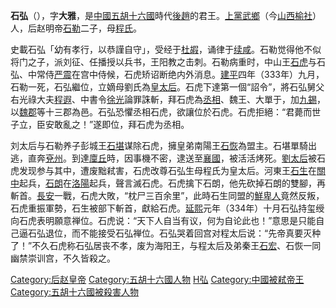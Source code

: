{{Emperorcn box|图像=
|名称=石弘
|姓名=石弘
|庙号=无
|谥号=无
|陵墓=
|政权=[[后赵|后赵]]
|出生日期=314年
|逝世日期={{death year and age|335|314}}
|在位=333年 - 334年
|年号='''[[延熙_(後趙)|延熙]]'''：334年
}}
'''石弘'''（{{bd|314年||335年|catIdx=S}}），字'''大雅'''，是[[中國|中國]][[五胡十六國|五胡十六國]]時代[[後趙|後趙]]的君王。[[上黨|上黨]][[武鄉|武鄉]]（今[[山西|山西]][[榆社|榆社]]）人，后赵明帝[[石勒|石勒]]二子，母[[程太后|程氏]]。

史載石弘「幼有孝行，以恭謹自守」，受经于[[杜嘏|杜嘏]]，诵律于[[续咸|续咸]]。石勒觉得他不似将门之子，派刘征、任播授以兵书，王阳教之击刺。石勒病重时，中山王[[石虎|石虎]]与石弘、中常侍[[严震|严震]]在宫中侍候，石虎矫诏断绝内外消息。[[建平_(后赵)|建平]]四年（333年）九月，石勒一死，石弘繼位，立嫡母劉氏為[[皇太后|皇太后]]。石虎下達第一個“詔令”，將石弘舅父右光祿大夫[[程遐|程遐]]、中書令[[徐光_(十六國)|徐光]]論罪誅斬，拜石虎為[[丞相|丞相]]、魏王、大單于，加[[九錫|九錫]]，以[[魏郡|魏郡]]等十三郡為邑。石弘恐懼丞相石虎，欲讓位於石虎。石虎拒絕：“君薨而世子立，臣安敢亂之！”遂即位，拜石虎为丞相。

刘太后与石勒养子彭城王[[石堪|石堪]]谋除石虎，擁皇弟南陽王[[石恢|石恢]]為盟主。石堪單騎出逃，直奔[[兗州|兗州]]。到達[[廩丘|廩丘]]時，因事機不密，逮送至[[襄國|襄國]]，被活活烤死。[[劉皇后_(後趙明帝)|劉太后]]被石虎发现参与其中，遭废黜弒害，石虎改尊石弘生母程氏为皇太后。河東王[[石生|石生]]在[[關中|關中]]起兵，[[石朗|石朗]]在[[洛陽|洛陽]]起兵，聲言滅石虎。石虎擒下石朗，他先砍掉石朗的雙腳，再斬首。[[長安|長安]]一戰，石虎大敗，“枕尸三百余里”，此時石生同盟的[[鮮卑人|鮮卑人]]竟然反叛，石虎重振軍勢，石生被部下斬首，獻給石虎。[[延熙_(后赵)|延熙]]元年（334年）十月石弘持玺绶向石虎表明願意禅位。石虎说：“天下人自当有议，何为自论此也！”意思是只能自己逼石弘退位，而不能接受石弘禅位。石弘哭着回宫对程太后说：“先帝真要灭种了！”不久石虎称石弘居丧不孝，废为海阳王，与程太后及弟秦王[[石宏|石宏]]、石恢一同幽禁崇训宫，不久皆殺之。

{{中国皇帝|后赵明帝[[石勒|石勒]]|堂兄后赵武帝[[石虎|石虎]]|[[东晋十六国君主列表|中国后赵皇帝]]|333年--334年}}

{{五胡十六國君主}}

{{DEFAULTSORT:S石弘}}

[[Category:后赵皇帝|Category:后赵皇帝]]
[[Category:五胡十六國人物|Category:五胡十六國人物]]
[[Category:石姓|H弘]]
[[Category:中國被弒帝王|Category:中國被弒帝王]]
[[Category:五胡十六國被殺害人物|Category:五胡十六國被殺害人物]]